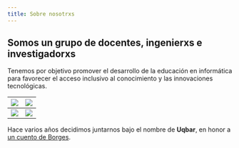 ```yaml
---
title: Sobre nosotrxs
---
```



## Somos un grupo de docentes, ingenierxs e investigadorxs

Tenemos por objetivo promover el desarrollo de la educación en informática para favorecer el acceso inclusivo al conocimiento y las innovaciones tecnológicas.

| ![](../../../assets/home1.jpeg) | ![](../../../assets/home1.jpeg) |
|---|---|
| ![](../../../assets/home1.jpeg) | ![](../../../assets/home1.jpeg) |

Hace varios años decidimos juntarnos bajo el nombre de **Uqbar**, en honor a [un cuento de Borges](https://es.wikipedia.org/wiki/Tl%C3%B6n,_Uqbar,_Orbis_Tertius).

<LinkCard
  title="Visitá el sitio de Uqbar"
  description="Podés ver todos nuestros proyectos y conocernos mejor."
  href="https://uqbar.org/"
  target="blank"
/>